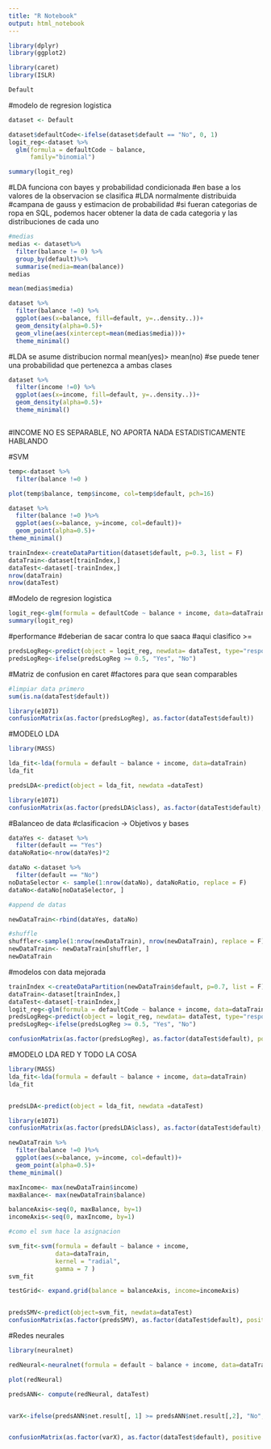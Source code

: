 ---
title: "R Notebook"
output: html_notebook
---


```{r}
library(dplyr)
library(ggplot2)

library(caret)
library(ISLR)


```
```{r}
Default
```
#modelo de regresion logistica
```{r}
dataset <- Default
```

```{r}

dataset$defaultCode<-ifelse(dataset$default == "No", 0, 1)
logit_reg<-dataset %>%
  glm(formula = defaultCode ~ balance,
      family="binomial")
```



```{r}
summary(logit_reg)
```

#LDA funciona con bayes y probabilidad condicionada
#en base a los valores de la observacion se clasifica
#LDA normalmente distribuida
#campana de gauss y estimacion de probabilidad
#si fueran categorias de ropa en SQL, podemos hacer obtener la data de cada categoria y las distribuciones de cada uno

```{r}
#medias
medias <- dataset%>%
  filter(balance != 0) %>%
  group_by(default)%>%
  summarise(media=mean(balance))
medias

```

```{r}
mean(medias$media)
```

```{r}

dataset %>%
  filter(balance !=0) %>%
  ggplot(aes(x=balance, fill=default, y=..density..))+
  geom_density(alpha=0.5)+
  geom_vline(aes(xintercept=mean(medias$media)))+
  theme_minimal()

```

#LDA se asume distribucion normal mean(yes)> mean(no)
#se puede tener una probabilidad que pertenezca a ambas clases
```{r}

dataset %>%
  filter(income !=0) %>%
  ggplot(aes(x=income, fill=default, y=..density..))+
  geom_density(alpha=0.5)+
  theme_minimal()



```

#INCOME NO ES SEPARABLE, NO APORTA NADA ESTADISTICAMENTE HABLANDO


#SVM
```{r}
temp<-dataset %>%
  filter(balance !=0 )

plot(temp$balance, temp$income, col=temp$default, pch=16)

```

```{r}
dataset %>%
  filter(balance !=0 )%>%
  ggplot(aes(x=balance, y=income, col=default))+
  geom_point(alpha=0.5)+
theme_minimal()
```


```{r}
trainIndex<-createDataPartition(dataset$default, p=0.3, list = F)
dataTrain<-dataset[trainIndex,]
dataTest<-dataset[-trainIndex,]
nrow(dataTrain)
nrow(dataTest)
```

#Modelo de regresion logistica

```{r}
logit_reg<-glm(formula = defaultCode ~ balance + income, data=dataTrain )
summary(logit_reg)

```



#performance
#deberian de sacar contra lo que saaca
#aqui clasifico >=
```{r}
predsLogReg<-predict(object = logit_reg, newdata= dataTest, type="response")
predsLogReg<-ifelse(predsLogReg >= 0.5, "Yes", "No")


```

#Matriz de confusion en caret
#factores para que sean comparables
```{r}
#limpiar data primero
sum(is.na(dataTest$default))
```


```{r}
library(e1071)
confusionMatrix(as.factor(predsLogReg), as.factor(dataTest$default))

```

#MODELO LDA
```{r}
library(MASS)


```

```{r}
lda_fit<-lda(formula = default ~ balance + income, data=dataTrain)
lda_fit
```

```{r}
predsLDA<-predict(object = lda_fit, newdata =dataTest)
```

```{r}
library(e1071)
confusionMatrix(as.factor(predsLDA$class), as.factor(dataTest$default), positive = "Yes")
```
#Balanceo de data
#clasificacion -> Objetivos y bases
```{r}
dataYes <- dataset %>%
  filter(default == "Yes")
dataNoRatio<-nrow(dataYes)*2

dataNo <-dataset %>%
  filter(default == "No")
noDataSelector <- sample(1:nrow(dataNo), dataNoRatio, replace = F)
dataNo<-dataNo[noDataSelector, ]

#append de datas

newDataTrain<-rbind(dataYes, dataNo)

#shuffle
shuffler<-sample(1:nrow(newDataTrain), nrow(newDataTrain), replace = F)
newDataTrain<- newDataTrain[shuffler, ]
newDataTrain

```

#modelos con data mejorada
```{r}

trainIndex <-createDataPartition(newDataTrain$default, p=0.7, list = F)
dataTrain<-dataset[trainIndex,]
dataTest<-dataset[-trainIndex,]
logit_reg<-glm(formula = defaultCode ~ balance + income, data=dataTrain)
predsLogReg<-predict(object = logit_reg, newdata= dataTest, type="response")
predsLogReg<-ifelse(predsLogReg >= 0.5, "Yes", "No")

confusionMatrix(as.factor(predsLogReg), as.factor(dataTest$default), positive = "Yes")

```
#MODELO LDA RED Y TODO LA COSA
```{r}


library(MASS)
lda_fit<-lda(formula = default ~ balance + income, data=dataTrain)
lda_fit


predsLDA<-predict(object = lda_fit, newdata =dataTest)

library(e1071)
confusionMatrix(as.factor(predsLDA$class), as.factor(dataTest$default), positive = "Yes")

```

```{r}

newDataTrain %>%
  filter(balance !=0 )%>%
  ggplot(aes(x=balance, y=income, col=default))+
  geom_point(alpha=0.5)+
theme_minimal()

```
```{r}

maxIncome<- max(newDataTrain$income)
maxBalance<- max(newDataTrain$balance)

balanceAxis<-seq(0, maxBalance, by=1)
incomeAxis<-seq(0, maxIncome, by=1)

#como el svm hace la asignacion
```


```{r}
svm_fit<-svm(formula = default ~ balance + income,
             data=dataTrain,
             kernel = "radial",
             gamma = 7 )
svm_fit
```

```{r}
testGrid<- expand.grid(balance = balanceAxis, income=incomeAxis)



```


```{r}
predsSMV<-predict(object=svm_fit, newdata=dataTest)
confusionMatrix(as.factor(predsSMV), as.factor(dataTest$default), positive = "Yes")
```
#Redes neurales

```{r}

library(neuralnet)

```

```{r}
redNeural<-neuralnet(formula = default ~ balance + income, data=dataTrain, hidden = 5, err.fct="ce", linear.output = FALSE)

plot(redNeural)
```

```{r}
predsANN<- compute(redNeural, dataTest)



```
```{r}
varX<-ifelse(predsANN$net.result[, 1] >= predsANN$net.result[,2], "No", "Yes")


confusionMatrix(as.factor(varX), as.factor(dataTest$default), positive = "Yes")
```

